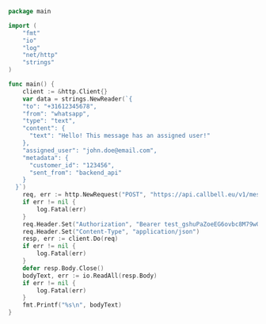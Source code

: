 ```go
package main

import (
	"fmt"
	"io"
	"log"
	"net/http"
	"strings"
)

func main() {
	client := &http.Client{}
	var data = strings.NewReader(`{
    "to": "+31612345678",
    "from": "whatsapp",
    "type": "text",
    "content": {
      "text": "Hello! This message has an assigned user!"
    },
    "assigned_user": "john.doe@email.com",
    "metadata": {
      "customer_id": "123456",
      "sent_from": "backend_api"
    }
  }`)
	req, err := http.NewRequest("POST", "https://api.callbell.eu/v1/messages/send", data)
	if err != nil {
		log.Fatal(err)
	}
	req.Header.Set("Authorization", "Bearer test_gshuPaZoeEG6ovbc8M79w0QyM")
	req.Header.Set("Content-Type", "application/json")
	resp, err := client.Do(req)
	if err != nil {
		log.Fatal(err)
	}
	defer resp.Body.Close()
	bodyText, err := io.ReadAll(resp.Body)
	if err != nil {
		log.Fatal(err)
	}
	fmt.Printf("%s\n", bodyText)
}

```